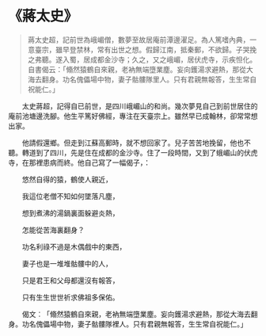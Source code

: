 # 《蔣太史》

> 蔣太史超，記前世為峨嵋僧，數夢至故居庵前潭邊濯足。為人篤嗜內典，一意臺宗，雖早登禁林，常有出世之想。假歸江南，抵秦郵，不欲歸。子哭挽之弗聽。遂入蜀，居成都金沙寺；久之，又之峨嵋，居伏虎寺，示疾怛化。自書偈云：「翛然猿鶴自來親，老衲無端墮業塵。妄向鑊湯求避熱，那從大海去翻身。功名傀儡場中物，妻子骷髏隊里人。只有君親無報答，生生常自祝能仁。」

&emsp;&emsp;太史蔣超，記得自已前世，是四川峨嵋山的和尚。幾次夢見自己到前世居住的庵前池塘邊洗腳。他生平篤好佛經，專注在天臺宗上。雖然早已成翰林，卻常常想出家。

&emsp;&emsp;他請假還鄉。但走到江蘇高郵時，就不想回家了。兒子苦苦地挽留，他也不聽。轉道到了四川，先是住在成都的金沙寺。住了一段時間，又到了蛾嵋山的伏虎寺，在那裡患病而終。他自己寫了一幅偈子，：

&emsp;&emsp;悠然自得的猿，鶴使人親近，

&emsp;&emsp;我這位老僧不知如何墜落凡塵，

&emsp;&emsp;想到煮沸的湯鍋裏面躲避炎熱，

&emsp;&emsp;怎能從苦海裏翻身？

&emsp;&emsp;功名利祿不過是木偶戲中的東西，

&emsp;&emsp;妻子也是一堆堆骷髏中的人，

&emsp;&emsp;只是君王和父母都還沒有報答，

&emsp;&emsp;只有生生世世祈求佛祖多保佑。

&emsp;&emsp;偈文︰「翛然猿鶴自來親，老衲無端墮業塵。妄向鑊湯求避熱，那從大海去翻身。功名傀儡場中物，妻子骷髏隊裡人。只有君親無報答，生生常自祝能仁。」
